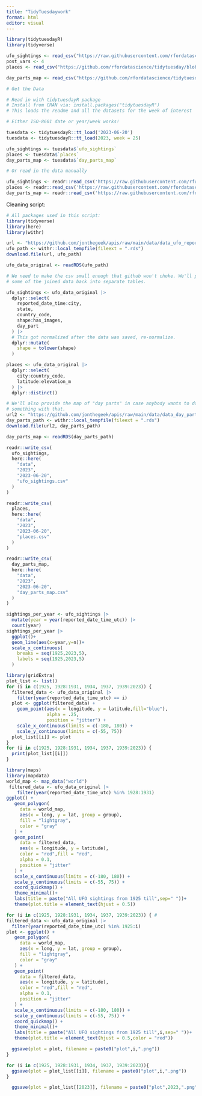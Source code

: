 ```yaml
---
title: "TidyTuesdaywork"
format: html
editor: visual
---
```


```r
library(tidytuesdayR)
library(tidyverse)

ufo_sightings <- read_csv("https://raw.githubusercontent.com/rfordatascience/tidytuesday/master/data/2023/2023-06-20/ufo_sightings.csv")
post_vars <- 4
places <- read_csv("https://github.com/rfordatascience/tidytuesday/blob/master/data/2023/2023-06-20/places.csv")

day_parts_map <- read_csv("https://github.com/rfordatascience/tidytuesday/blob/master/data/2023/2023-06-20/day_parts_map.csv")

```

```r
# Get the Data

# Read in with tidytuesdayR package 
# Install from CRAN via: install.packages("tidytuesdayR")
# This loads the readme and all the datasets for the week of interest

# Either ISO-8601 date or year/week works!

tuesdata <- tidytuesdayR::tt_load('2023-06-20')
tuesdata <- tidytuesdayR::tt_load(2023, week = 25)

ufo_sightings <- tuesdata$`ufo_sightings`
places <- tuesdata$`places`
day_parts_map <- tuesdata$`day_parts_map`

# Or read in the data manually

ufo_sightings <- readr::read_csv('https://raw.githubusercontent.com/rfordatascience/tidytuesday/master/data/2023/2023-06-20/ufo_sightings.csv')
places <- readr::read_csv('https://raw.githubusercontent.com/rfordatascience/tidytuesday/master/data/2023/2023-06-20/places.csv')
day_parts_map <- readr::read_csv('https://raw.githubusercontent.com/rfordatascience/tidytuesday/master/data/2023/2023-06-20/day_parts_map.csv')
```

Cleaning script:

```r
# All packages used in this script:
library(tidyverse)
library(here)
library(withr)

url <- "https://github.com/jonthegeek/apis/raw/main/data/data_ufo_reports_with_day_part.rds"
ufo_path <- withr::local_tempfile(fileext = ".rds")
download.file(url, ufo_path)

ufo_data_original <- readRDS(ufo_path)

# We need to make the csv small enough that github won't choke. We'll pull out
# some of the joined data back into separate tables.

ufo_sightings <- ufo_data_original |> 
  dplyr::select(
    reported_date_time:city,
    state, 
    country_code,
    shape:has_images,
    day_part
  ) |> 
  # This got normalized after the data was saved, re-normalize.
  dplyr::mutate(
    shape = tolower(shape)
  )

places <- ufo_data_original |>
  dplyr::select(
    city:country_code, 
    latitude:elevation_m
  ) |> 
  dplyr::distinct()

# We'll also provide the map of "day parts" in case anybody wants to do
# something with that.
url2 <- "https://github.com/jonthegeek/apis/raw/main/data/data_day_parts_map.rds"
day_parts_path <- withr::local_tempfile(fileext = ".rds")
download.file(url2, day_parts_path)

day_parts_map <- readRDS(day_parts_path)

readr::write_csv(
  ufo_sightings,
  here::here(
    "data",
    "2023",
    "2023-06-20",
    "ufo_sightings.csv"
  )
)

readr::write_csv(
  places,
  here::here(
    "data",
    "2023",
    "2023-06-20",
    "places.csv"
  )
)

readr::write_csv(
  day_parts_map,
  here::here(
    "data",
    "2023",
    "2023-06-20",
    "day_parts_map.csv"
  )
)
```

```r
sightings_per_year <- ufo_sightings |> 
  mutate(year = year(reported_date_time_utc)) |> 
  count(year)
sightings_per_year |> 
  ggplot()+
  geom_line(aes(x=year,y=n))+
  scale_x_continuous(
    breaks = seq(1925,2023,5),
    labels = seq(1925,2023,5)
  )
```

```r
library(gridExtra)
plot_list <- list()
for (i in c(1925, 1928:1931, 1934, 1937, 1939:2023)) {
  filtered_data <- ufo_data_original |>
    filter(year(reported_date_time_utc) == i)
  plot <- ggplot(filtered_data) +
    geom_point(aes(x = longitude, y = latitude,fill="blue"),
               alpha = .25,
               position = "jitter") +
    scale_x_continuous(limits = c(-180, 180)) +
    scale_y_continuous(limits = c(-55, 75))
  plot_list[[i]] <- plot
}
for (i in c(1925, 1928:1931, 1934, 1937, 1939:2023)) {
  print(plot_list[[i]])
}


```

```r
library(maps)
library(mapdata)
world_map <- map_data("world")
 filtered_data <- ufo_data_original |>
    filter(year(reported_date_time_utc) %in% 1928:1931)
ggplot() +
   geom_polygon(
     data = world_map,
     aes(x = long, y = lat, group = group),
     fill = "lightgray",
     color = "gray"
   ) +
   geom_point(
     data = filtered_data,
     aes(x = longitude, y = latitude),
     color = "red",fill = "red",
     alpha = 0.1,
     position = "jitter"
   ) +
   scale_x_continuous(limits = c(-180, 180)) +
   scale_y_continuous(limits = c(-55, 75)) +
   coord_quickmap() +
   theme_minimal()+
   labs(title = paste("All UFO sightings from 1925 till",sep=" "))+
   theme(plot.title = element_text(hjust = 0.5))
```

```r
for (i in c(1925, 1928:1931, 1934, 1937, 1939:2023)) { #
filtered_data <- ufo_data_original |>
  filter(year(reported_date_time_utc) %in% 1925:i)
plot <- ggplot() +
   geom_polygon(
     data = world_map,
     aes(x = long, y = lat, group = group),
     fill = "lightgray",
     color = "gray"
   ) +
   geom_point(
     data = filtered_data,
     aes(x = longitude, y = latitude),
     color = "red",fill = "red",
     alpha = 0.1,
     position = "jitter"
   ) +
   scale_x_continuous(limits = c(-180, 180)) +
   scale_y_continuous(limits = c(-55, 75)) +
   coord_quickmap() +
   theme_minimal()+
   labs(title = paste("All UFO sightings from 1925 till",i,sep=" "))+
   theme(plot.title = element_text(hjust = 0.5,color = "red"))

  ggsave(plot = plot, filename = paste0("plot",i,".png"))
}
```

```r
for (i in c(1925, 1928:1931, 1934, 1937, 1939:2023)){
  ggsave(plot = plot_list[[i]], filename = paste0("plot",i,".png"))
}

  ggsave(plot = plot_list[[2023]], filename = paste0("plot",2023,".png"))

```
